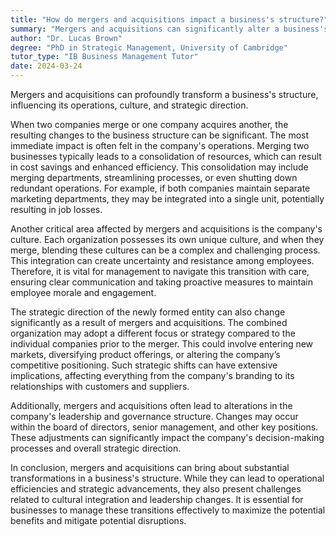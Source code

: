 ```yaml
---
title: "How do mergers and acquisitions impact a business's structure?"
summary: "Mergers and acquisitions can significantly alter a business's structure, affecting its operations, culture, and strategic direction."
author: "Dr. Lucas Brown"
degree: "PhD in Strategic Management, University of Cambridge"
tutor_type: "IB Business Management Tutor"
date: 2024-03-24
---
```


Mergers and acquisitions can profoundly transform a business's structure, influencing its operations, culture, and strategic direction.

When two companies merge or one company acquires another, the resulting changes to the business structure can be significant. The most immediate impact is often felt in the company's operations. Merging two businesses typically leads to a consolidation of resources, which can result in cost savings and enhanced efficiency. This consolidation may include merging departments, streamlining processes, or even shutting down redundant operations. For example, if both companies maintain separate marketing departments, they may be integrated into a single unit, potentially resulting in job losses.

Another critical area affected by mergers and acquisitions is the company's culture. Each organization possesses its own unique culture, and when they merge, blending these cultures can be a complex and challenging process. This integration can create uncertainty and resistance among employees. Therefore, it is vital for management to navigate this transition with care, ensuring clear communication and taking proactive measures to maintain employee morale and engagement.

The strategic direction of the newly formed entity can also change significantly as a result of mergers and acquisitions. The combined organization may adopt a different focus or strategy compared to the individual companies prior to the merger. This could involve entering new markets, diversifying product offerings, or altering the company’s competitive positioning. Such strategic shifts can have extensive implications, affecting everything from the company's branding to its relationships with customers and suppliers.

Additionally, mergers and acquisitions often lead to alterations in the company's leadership and governance structure. Changes may occur within the board of directors, senior management, and other key positions. These adjustments can significantly impact the company's decision-making processes and overall strategic direction.

In conclusion, mergers and acquisitions can bring about substantial transformations in a business's structure. While they can lead to operational efficiencies and strategic advancements, they also present challenges related to cultural integration and leadership changes. It is essential for businesses to manage these transitions effectively to maximize the potential benefits and mitigate potential disruptions.
    